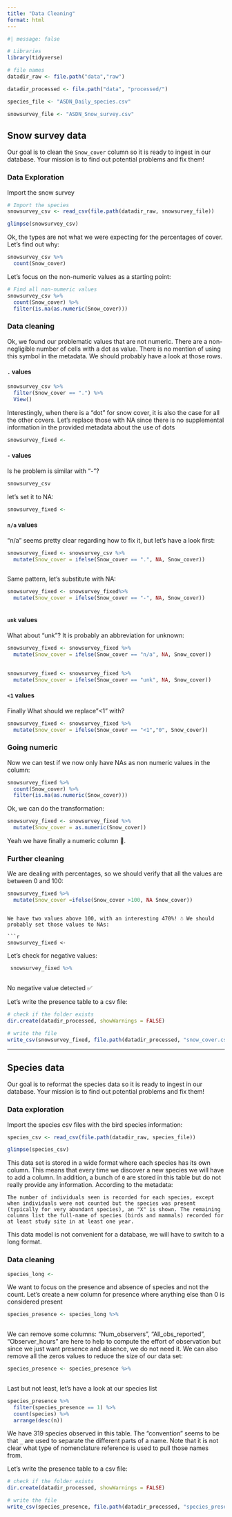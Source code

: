 ```yaml
---
title: "Data Cleaning"
format: html
---
```



```r
#| message: false  

# Libraries
library(tidyverse)

# file names
datadir_raw <- file.path("data","raw")

datadir_processed <- file.path("data", "processed/")

species_file <- "ASDN_Daily_species.csv"

snowsurvey_file <- "ASDN_Snow_survey.csv"
```


## Snow survey data

::: {.callout-note title="Our task and you have to accept it :)"}
Our goal is to clean the `Snow_cover` column so it is ready to ingest in our database. Your mission is to find out potential problems and fix them!
:::

### Data Exploration

Import the snow survey

```r
# Import the species
snowsurvey_csv <- read_csv(file.path(datadir_raw, snowsurvey_file))

glimpse(snowsurvey_csv)

```

Ok, the types are not what we were expecting for the percentages of cover. Let's find out why:

```r
snowsurvey_csv %>%
  count(Snow_cover)
```

Let's focus on the non-numeric values as a starting point:

```r
# Find all non-numeric values
snowsurvey_csv %>%
  count(Snow_cover) %>% 
  filter(is.na(as.numeric(Snow_cover)))

```

### Data cleaning

Ok, we found our problematic values that are not numeric. There are a non-negligible number of cells with a dot as value. There is no mention of using this symbol in the metadata. We should probably have a look at those rows.

#### `.` values

```r
snowsurvey_csv %>%
  filter(Snow_cover == ".") %>%
  View()
```

Interestingly, when there is a "dot" for snow cover, it is also the case for all the other covers. Let's replace those with NA since there is no supplemental information in the provided metadata about the use of dots

```r
snowsurvey_fixed <- 
```

#### `-` values

Is he problem is similar with "-"?

```r
snowsurvey_csv 
```


let's set it to NA:

```r
snowsurvey_fixed <- 
```

#### `n/a` values

"n/a" seems pretty clear regarding how to fix it, but let's have a look first:

```r
snowsurvey_fixed <- snowsurvey_csv %>% 
  mutate(Snow_cover = ifelse(Snow_cover == ".", NA, Snow_cover))
  
```


Same pattern, let's substitute with NA:

```r
snowsurvey_fixed <- snowsurvey_fixed%>% 
  mutate(Snow_cover = ifelse(Snow_cover == "-", NA, Snow_cover))
 
```

#### `unk` values

What about "unk"? It is probably an abbreviation for unknown:

```r
snowsurvey_fixed <- snowsurvey_fixed %>% 
  mutate(Snow_cover = ifelse(Snow_cover == "n/a", NA, Snow_cover))
 
```


```r
snowsurvey_fixed <- snowsurvey_fixed %>% 
  mutate(Snow_cover = ifelse(Snow_cover == "unk", NA, Snow_cover))
```

#### `<1` values

Finally What should we replace"<1" with?

```r
snowsurvey_fixed <- snowsurvey_fixed %>% 
  mutate(Snow_cover = ifelse(Snow_cover == "<1","0", Snow_cover))
```



### Going numeric

Now we can test if we now only have NAs as non numeric values in the column:

```r
snowsurvey_fixed %>%
  count(Snow_cover) %>%
  filter(is.na(as.numeric(Snow_cover)))
```

Ok, we can do the transformation:

```r
snowsurvey_fixed <- snowsurvey_fixed %>% 
  mutate(Snow_cover = as.numeric(Snow_cover))
```

Yeah we have finally a numeric column 🎉. 


### Further cleaning

We are dealing with percentages, so we should verify that all the values are between 0 and 100:

```r
snowsurvey_fixed %>% 
  mutate(Snow_cover =ifelse(Snow_cover >100, NA Snow_cover))
```
```

We have two values above 100, with an interesting 470%! ☃️ We should probably set those values to NAs:

```r
snowsurvey_fixed <- 
```

Let's check for negative values:

```r
 snowsurvey_fixed %>%
  
```

No negative value detected ✅

Let's write the presence table to a csv file:

```r
# check if the folder exists
dir.create(datadir_processed, showWarnings = FALSE)

# write the file
write_csv(snowsurvey_fixed, file.path(datadir_processed, "snow_cover.csv"))
```

<hr> 


## Species data

::: {.callout-note title="Our task and you have to accept it :)"}
Our goal is to reformat the species data so it is ready to ingest in our database. Your mission is to find out potential problems and fix them!
:::

### Data exploration

Import the species csv files with the bird species information:

```r
species_csv <- read_csv(file.path(datadir_raw, species_file))

glimpse(species_csv)
```

This data set is stored in a wide format where each species has its own column. This means that every time we discover a new species we will have to add a column. In addition, a bunch of `0` are stored in this table but do not really provide any information. According to the metadata:

```
The number of individuals seen is recorded for each species, except when individuals were not counted but the species was present (typically for very abundant species), an "X" is shown. The remaining columns list the full-name of species (birds and mammals) recorded for at least study site in at least one year.
```

This data model is not convenient for a database, we will have to switch to a long format.


### Data cleaning

```r
species_long <- 
```


We want to focus on the presence and absence of species and not the count. Let's create a new column for presence where anything else than 0 is considered present

```r
species_presence <- species_long %>%
  
```

We can remove some columns: "Num_observers", "All_obs_reported", "Observer_hours" are here to help to compute the effort of observation but since we just want presence and absence, we do not need it. We can also remove all the zeros values to reduce the size of our data set:

```r
species_presence <- species_presence %>%
  

```

Last but not least, let's have a look at our species list

```r
species_presence %>%
  filter(species_presence == 1) %>%
  count(species) %>%
  arrange(desc(n))
```

We have 319 species observed in this table. The "convention" seems to be that `_` are used to separate the different parts of a name. Note that it is not clear what type of nomenclature reference is used to pull those names from.

Let's write the presence table to a csv file:

```r
# check if the folder exists
dir.create(datadir_processed, showWarnings = FALSE)

# write the file
write_csv(species_presence, file.path(datadir_processed, "species_presence.csv"))
```



